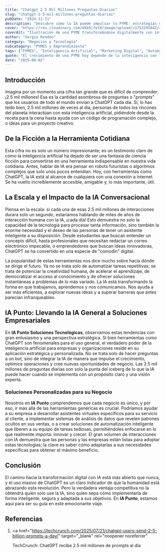 ```yaml
---
title: "Chatgpt 2 5 Mil Millones Preguntas Diarias"
slug: "chatgpt-2-5-mil-millones-preguntas-diarias"
pubDate: "2024-11-11"
description: "Descubre cómo la IA puede impulsar tu PYME: estrategias concretas de marketing, automatización y datos para aumentar ventas."
cover: "https://res.cloudinary.com/dkb9jfet8/image/upload/v1753291042/small-business_kk56r6.jpg"
coverAlt: "Ilustración de una PYME transformándose digitalmente con inteligencia artificial."
author: "Sergio Rondón"
category: "Negocios y Tecnología"
subcategory: "PYMES y Emprendimiento"
tags: ["PYMES", "Inteligencia Artificial", "Marketing Digital", "Automatización", "Ventas"]
quote: "El crecimiento de una PYME hoy depende de la inteligencia con la que se aplican datos, IA y estrategia. — Sergio Rondón"
date: "2025-08-02"
---
```




<h2 id="introduccion">Introducción</h2>

Imagina por un momento una cifra tan grande que es difícil de comprender: ¡2.5 mil millones! Esa es la cantidad asombrosa de preguntas o "prompts" que los usuarios de todo el mundo envían a ChatGPT cada día. Sí, lo has leído bien, 2.5 mil millones de veces al día, personas de todos los rincones del planeta interactúan con esta inteligencia artificial, pidiéndole desde la receta para la cena hasta ayuda con un código de programación complejo, o ideas para un proyecto creativo.

<h2 id="de-la-ficcion-a-la-herramienta-cotidiana">
  De la Ficción a la Herramienta Cotidiana
</h2>

Esta cifra no es solo un número impresionante; es un testimonio claro de cómo la inteligencia artificial ha dejado de ser una fantasía de ciencia ficción para convertirse en una herramienta indispensable en nuestra vida cotidiana. Antes, hablar de IA era pensar en robots futuristas o algoritmos complejos que solo unos pocos entendían. Hoy, con herramientas como ChatGPT, la IA está al alcance de cualquiera con una conexión a internet. Se ha vuelto increíblemente accesible, amigable y, lo más importante, útil.

<h2 id="la-escala-y-el-impacto-de-la-ia-conversacional">
  La Escala y el Impacto de la IA Conversacional
</h2>

Piensa en la escala: si cada una de esas 2.5 mil millones de interacciones durara solo un segundo, estaríamos hablando de miles de años de interacción humana con la IA, ¡cada día! Esto demuestra no solo la capacidad de la tecnología para procesar tanta información, sino también la enorme necesidad y el deseo de las personas de tener un asistente inteligente a su disposición. Desde estudiantes que buscan entender un concepto difícil, hasta profesionales que necesitan redactar un correo electrónico impecable, o emprendedores que buscan ideas innovadoras, ChatGPT se ha convertido en una especie de "comodín" digital.

La popularidad de estas herramientas nos dice mucho sobre hacia dónde se dirige el futuro. Ya no se trata solo de automatizar tareas repetitivas; se trata de potenciar la creatividad humana, de acelerar el aprendizaje, de democratizar el acceso al conocimiento y de ofrecer soluciones instantáneas a problemas de lo más variado. La IA está transformando la forma en que trabajamos, aprendemos y nos comunicamos. Nos ayuda a ser más eficientes, a explorar nuevas ideas y a superar barreras que antes parecían infranqueables.

<h2 id="ia-punto-llevando-la-ia-general-a-soluciones-empresariales">
  IA Punto: Llevando la IA General a Soluciones Empresariales
</h2>

En **IA Punto Soluciones Tecnológicas**, observamos estas tendencias con gran entusiasmo y una perspectiva estratégica. Si bien herramientas como ChatGPT son fenomenales para el uso general, el verdadero poder de la inteligencia artificial para empresas y organizaciones reside en su aplicación estratégica y personalizada. No se trata solo de hacer preguntas a un bot, sino de integrar la IA de manera que impulse el crecimiento, optimice operaciones y cree nuevas oportunidades de negocio. Las 2.5 mil millones de preguntas diarias son solo la punta del iceberg de lo que la IA puede hacer cuando se implementa con un propósito claro y una visión experta.

<h3 id="soluciones-personalizadas-para-su-negocio">
  Soluciones Personalizadas para su Negocio
</h3>

Nosotros en **IA Punto** comprendemos que cada negocio es único, y por eso, ir más allá de las herramientas genéricas es crucial. Podríamos ayudar a su empresa a desarrollar asistentes virtuales específicos para su servicio al cliente, a implementar sistemas de análisis de datos que revelen patrones ocultos en sus ventas, o a crear soluciones de automatización inteligente que liberen a su equipo de tareas tediosas, permitiéndoles enfocarse en lo que realmente importa: innovar y crecer. El gran volumen de interacciones con IA demuestra que las personas y las empresas están listas para adoptar estas tecnologías; la clave es saber cómo adaptarlas a sus necesidades específicas para obtener el máximo beneficio.

<h2 id="conclusion">Conclusión</h2>

El camino hacia la transformación digital con IA está más abierto que nunca, y el uso masivo de ChatGPT es un claro indicador de que la humanidad está abrazando esta revolución. Pero la verdadera ventaja competitiva no la obtendrá quien solo use la IA, sino quien sepa cómo implementarla de forma inteligente, segura y adaptada a sus objetivos. En **IA Punto**, estamos aquí para ser su guía en este emocionante viaje.

<h2 id="referencias">Referencias</h2>

1.  <a
      href="https://techcrunch.com/2025/07/21/chatgpt-users-send-2-5-billion-prompts-a-day/"
      target="_blank"
      rel="noopener noreferrer"
    >
      TechCrunch: ChatGPT recibe 2.5 mil millones de prompts al día
    </a>
